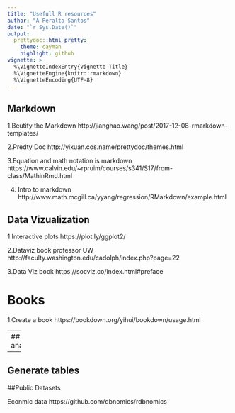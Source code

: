 ```yaml
---
title: "Usefull R resources"
author: "A Peralta Santos"
date: "`r Sys.Date()`"
output:
  prettydoc::html_pretty:
    theme: cayman
    highlight: github
vignette: >
  %\VignetteIndexEntry{Vignette Title}
  %\VignetteEngine{knitr::rmarkdown}
  %\VignetteEncoding{UTF-8}
---
```



## Markdown 

1.Beutify the Markdown 
http://jianghao.wang/post/2017-12-08-rmarkdown-templates/

2.Predty Doc 
http://yixuan.cos.name/prettydoc/themes.html

3.Equation and math notation is markdown
https://www.calvin.edu/~rpruim/courses/s341/S17/from-class/MathinRmd.html

4. Intro to markdown
http://www.math.mcgill.ca/yyang/regression/RMarkdown/example.html

##########################################################################
## Data Vizualization 

1.Interactive plots
https://plot.ly/ggplot2/

2.Dataviz book professor UW
http://faculty.washington.edu/cadolph/index.php?page=22

3.Data Viz book
https://socviz.co/index.html#preface


# Books

1.Create a book 
https://bookdown.org/yihui/bookdown/usage.html

---
## Data analysis





---
## Generate tables

##Public Datasets

Econmic data
https://github.com/dbnomics/rdbnomics


